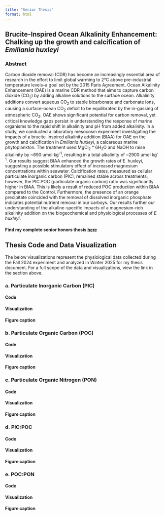 ```yaml
---
title: "Senior Thesis"
format: html
---
```


## Brucite-Inspired Ocean Alkalinity Enhancement: Chalking up the growth and calcification of *Emiliania huxleyi*
### Abstract
Carbon dioxide removal (CDR) has become an increasingly essential area of research in the effort to limit global warming to 2°C above pre-industrial temperature levels–a goal set by the 2015 Paris Agreement. Ocean Alkalinity Enhancement (OAE) is a marine CDR method that aims to capture carbon dioxide (CO~2~) by adding alkaline solutions to the surface ocean. Alkalinity additions convert aqueous CO~2~ to stable bicarbonate and carbonate ions, causing a surface-ocean CO~2~ deficit to be equilibrated by the in-gassing of atmospheric CO~2~. OAE shows significant potential for carbon removal, yet critical knowledge gaps persist in understanding the response of marine organisms to the rapid shift in alkalinity and pH from added alkalinity. In a study, we conducted a laboratory mesocosm experiment investigating the impacts of a brucite-inspired alkalinity addition (BIAA) for OAE on the growth and calcification in *Emiliania huxleyi*, a calcareous marine phytoplankton. The treatment used MgCl~2~ * 6H~2~O and NaOH to raise alkalinity by ~690 umol kg^-1^,  resulting in a total alkalinity of ~2900 umol kg^-1^. Our results suggest BIAA enhanced the growth rates of E. huxleyi, suggesting a possible stimulatory effect of increased magnesium concentrations within seawater. Calcification rates, measured as cellular particulate inorganic carbon (PIC), remained stable across treatments; however, the PIC:POC (particulate organic carbon) ratio was significantly higher in BIAA. This is likely a result of reduced POC production within BIAA compared to the Control. Furthermore, the presence of an orange precipitate coincided with the removal of dissolved inorganic phosphate indicates potential nutrient removal in our carboys. Our results further our understanding of the alkaline-specific impacts of a magnesium-rich alkalinity addition on the biogeochemical and physiological processes of *E. huxleyi*.

#### Find my complete senior honors thesis [here](/images/include link.pdf)

## Thesis Code and Data Visualization
The below visualizations represent the physiological data collected during the Fall 2024 experiment and analyzed in Winter 2025 for my thesis document. For a full scope of the data and visualizations, view the link in the section above.

### a. Particulate Inorganic Carbon (PIC)
#### Code

#### Visualization

#### Figure caption

### b. Particulate Organic Carbon (POC)
#### Code

#### Visualization

#### Figure caption

### c. Particulate Organic Nitrogen (PON)
#### Code

#### Visualization

#### Figure caption

### d. PIC:POC
#### Code

#### Visualization

#### Figure caption

### e. POC:PON
#### Code

#### Visualization

#### Figure caption
